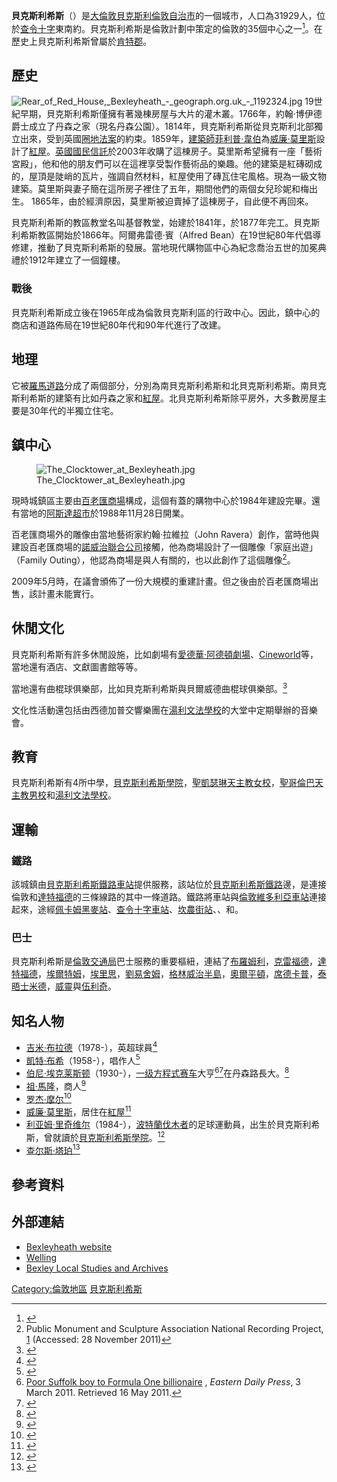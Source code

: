 {{Infobox UK place
|中文名={{Nowrap|貝克斯利希斯}}
|country                    = 英格蘭
|region                     = 倫敦
|official_name              = Bexleyheath
|london_borough             = Bexley
|static_image_name          = "The Yacht", Long Lane, Bexleyheath - geograph.org.uk - 148946.jpg
|static_image_caption       = 
|latitude                   = 51.4589
|longitude                  = 0.1384
|label_position = bottom
|os_grid_reference          = TQ485755
|post_town                  = BEXLEYHEATH
|postcode_area              = DA
|postcode_district          = DA6, DA7
|dial_code                  = 020<br>01322 (東部)
|constituency_westminster   = [[貝克斯利希斯和克雷福德_(英國國會選區)|貝克斯利希斯和克雷福德]]
|population                 = 31929
|population_ref= （[[2011年英國人口普查|2011人口普查]]）<ref>Bexleyheath is made up of 3 wards in the London Borough of Bexley: Barnehurst, Brampton, and Christchurch. {{cite web |url=http://data.london.gov.uk/2011-census-ward-pop |title=Archived copy |accessdate=2014-06-09 |url-status=yes |archiveurl=https://web.archive.org/web/20140222202755/http://data.london.gov.uk/2011-census-ward-pop |archivedate=2014-02-22 }}</ref>
|area_total_sq_mi           = 
|charingX_distance_mi       = 12
|charingX_direction         = WNW
}}
'''貝克斯利希斯'''（{{lang-en|Bexleyheath}}）是[[大倫敦|大倫敦]][[貝克斯利倫敦自治市|貝克斯利倫敦自治市]]的一個城市，人口為31929人，位於[[查令十字|查令十字]]東南約{{convert|12|mi|km|1}}。貝克斯利希斯是倫敦計劃中策定的倫敦的35個中心之一<ref name="london_plan_f08">{{cite web|title=London Plan (Consolidated with Alterations since 2004)|url=http://www.london.gov.uk/thelondonplan/docs/londonplan08.pdf|accessdate=|author=Mayor of London|date=February 2008|format=|publisher=Greater London Authority|language=|archiveurl=https://web.archive.org/web/20100602000714/http://www.london.gov.uk/thelondonplan/docs/londonplan08.pdf|archivedate=2010-06-02|dead-url=no}}</ref>。在歷史上貝克斯利希斯曾屬於[[肯特郡|肯特郡]]。

== 歷史 ==
[[File:Rear_of_Red_House,_Bexleyheath_-_geograph.org.uk_-_1192324.jpg|thumb]] 
19世紀早期，貝克斯利希斯僅擁有著幾棟房屋与大片的灌木叢。1766年，約翰·博伊德爵士成立了丹森之家（現名丹森公園）。1814年，貝克斯利希斯從貝克斯利北部獨立出來，受到英國[[圈地法案|圈地法案]]的約束。1859年，[[建築師|建築師]][[菲利普·韋伯|菲利普·韋伯]]為[[威廉·莫里斯|威廉·莫里斯]]設計了[[紅屋_(倫敦)|紅屋]]。[[英國國民信託|英國國民信託]]於2003年收購了這棟房子。莫里斯希望擁有一座「藝術宮殿」，他和他的朋友們可以在這裡享受製作藝術品的樂趣。他的建築是紅磚砌成的，屋頂是陡峭的瓦片，強調自然材料，紅屋使用了磚瓦住宅風格。現為一級文物建築。莫里斯與妻子簡在這所房子裡住了五年，期間他們的兩個女兒珍妮和梅出生。 1865年，由於經濟原因，莫里斯被迫賣掉了這棟房子，自此便不再回來。

貝克斯利希斯的教區教堂名叫基督教堂，始建於1841年，於1877年完工。貝克斯利希斯教區開始於1866年。阿爾弗雷德·賓（Alfred Bean）在19世紀80年代倡導修建{{tsl|en|Bexleyheath line|貝克斯利希斯鐵路}}，推動了貝克斯利希斯的發展。當地現代購物區中心為紀念喬治五世的加冕典禮於1912年建立了一個鐘樓。

===戰後===
貝克斯利希斯成立後在1965年成為倫敦貝克斯利區的行政中心。因此，鎮中心的商店和道路佈局在19世紀80年代和90年代進行了改建。

== 地理 ==
它被[[羅馬道路|羅馬道路]]分成了兩個部分，分別為南貝克斯利希斯和北貝克斯利希斯。南貝克斯利希斯的建築有比如丹森之家和[[紅屋_(倫敦)|紅屋]]。北貝克斯利希斯除平房外，大多數房屋主要是30年代的半獨立住宅。
{{Geographic location|width=auto
|title     = '''貝克斯利希斯的週邊地區'''
|Northwest = {{tsl|en|East Wickham|東威克漢姆}}
|North     = [[西希斯|西希斯]]
|Northeast = {{tsl|en|Northumberland Heath|諾森伯蘭希斯}}
|West      = [[威靈|威靈]]
|Centre    = 貝克斯利希斯
|East      = {{tsl|en|Barnehurst|巴內赫斯特}}
|Southwest = {{tsl|en|Blendon, London|布蘭登 (倫敦)|布蘭登}}
|South     = [[貝克斯利|貝克斯利]]
|Southeast = [[克雷福德|克雷福德]]
}}

== 鎮中心 ==
[[File:The_Clocktower_at_Bexleyheath.jpg|thumb]]

現時城鎮區主要由[[百老匯商場_(貝克斯利希斯)|百老匯商場]]構成，這個有蓋的購物中心於1984年建設完畢。還有當地的[[阿斯達_(超市)|阿斯達]][[超市|超市]]於1988年11月28日開業。

百老匯商場外的雕像由當地藝術家約翰·拉維拉（John Ravera）創作，當時他與建設百老匯商場的[[諾威治聯合公司|諾威治聯合公司]]接觸，他為商場設計了一個雕像「家庭出遊」（Family Outing），他認為商場是與人有關的，也以此創作了這個雕像<ref>Public Monument and Sculpture Association National Recording Project, [https://archive.today/20070623011822/http://pmsa.cch.kcl.ac.uk/UEL/BE013.htm] (Accessed: 28 November 2011)</ref>。

2009年5月時，在議會頒佈了一份大規模的重建計畫。但之後由於百老匯商場出售，該計畫未能實行。

== 休閒文化 ==
貝克斯利希斯有許多休閒設施，比如劇場有[[愛德華·阿德頓劇場|愛德華·阿德頓劇場]]、[[Cineworld|Cineworld]]等，當地還有酒店、文獻圖書館等等。

當地還有曲棍球俱樂部，比如貝克斯利希斯與貝爾威德曲棍球俱樂部。<ref>{{cite web|url=http://www.bbhockey.co.uk/index.php|title=BBHC Hockey Club|accessdate=2013-03-16|url-status=yes|archiveurl=https://web.archive.org/web/20121031125938/http://www.bbhockey.co.uk/index.php|archivedate=2012-10-31}}</ref>

文化性活動還包括由西德加普交響樂團在[[湯利文法學校|湯利文法學校]]的大堂中定期舉辦的音樂會。

== 教育 ==
貝克斯利希斯有4所中學，[[貝克斯利希斯學院|貝克斯利希斯學院]]，[[聖凱瑟琳天主教女校|聖凱瑟琳天主教女校]]，[[聖哥倫巴天主教男校|聖哥倫巴天主教男校]]和[[湯利文法學校|湯利文法學校]]。

== 運輸 ==
=== 鐵路 ===
該城鎮由[[貝克斯利希斯鐵路車站|貝克斯利希斯鐵路車站]]提供服務，該站位於[[貝克斯利希斯鐵路|貝克斯利希斯鐵路]]邊，是連接倫敦和[[達特福德|達特福德]]的三條線路的其中一條道路。鐵路將車站與[[倫敦維多利亞車站|倫敦維多利亞車站]]連接起來，途經[[佩卡姆黑麥站|佩卡姆黑麥站]]、[[查令十字車站|查令十字車站]]、[[坎農街站|坎農街站]]、{{tsl|en|Barnehurst railway station||巴內赫斯特站}}、{{tsl|en|Gravesend railway station||格雷夫森站}}和{{tsl|en|Dartford railway station||達特福德站}}。
=== 巴士 ===
貝克斯利希斯是[[倫敦交通局|倫敦交通局]]巴士服務的重要樞紐，連結了[[布羅姆利|布羅姆利]]，[[克雷福德|克雷福德]]，[[達特福德|達特福德]]，[[埃爾特姆|埃爾特姆]]，[[埃里思|埃里思]]，[[劉易舍姆|劉易舍姆]]，[[格林威治半島|格林威治半島]]，[[奧爾平頓|奧爾平頓]]，[[席德卡普|席德卡普]]，[[泰晤士米德|泰晤士米德]]，[[威靈|威靈]]與[[伍利奇|伍利奇]]。

== 知名人物 ==
* [[吉米·布拉德|吉米·布拉德]]（1978-），英超球員<ref>{{cite web|title=Jimmy Bullard - back to my roots|url=http://www.clubwebsite.co.uk/news/2014/05/22/jimmy-bullard-back-to-my-roots/|website=clubwebsite.co.uk|accessdate=2016-11-13|archive-url=https://web.archive.org/web/20161114083217/http://www.clubwebsite.co.uk/news/2014/05/22/jimmy-bullard-back-to-my-roots/|archive-date=2016-11-14|dead-url=yes}}</ref>
* [[凱特·布希|凱特·布希]]（1958-），唱作人<ref>{{cite news|last1=Flynn|first1=Julia|title=Kate Bush's London house is for sale|url=https://www.telegraph.co.uk/finance/property/news/11182736/Kate-Bushs-London-house-is-for-sale.html|accessdate=2016-11-13|work=The Daily Telegraph|date=2014-10-30|archive-date=2020-11-22|archive-url=https://web.archive.org/web/20201122163616/https://www.telegraph.co.uk/finance/property/news/11182736/Kate-Bushs-London-house-is-for-sale.html|dead-url=no}}</ref>
* [[伯尼·埃克莱斯顿|伯尼·埃克莱斯顿]]（1930-），[[一级方程式赛车|一级方程式赛车]]大亨<ref name="edp">[http://www.edp24.co.uk/lifestyle/poor_suffolk_boy_to_formula_one_billionaire_1_818525 Poor Suffolk boy to Formula One billionaire] {{Wayback|url=http://www.edp24.co.uk/lifestyle/poor_suffolk_boy_to_formula_one_billionaire_1_818525 |date=20131110213407 }}, ''Eastern Daily Press'', 3 March 2011. Retrieved 16 May 2011.</ref><ref>{{cite news|last1=Henry|first1=Alan|title=The Guardian profile: Bernie Ecclestone|url=https://www.theguardian.com/uk/2004/dec/10/formulaone.sport|accessdate=2016-11-13|work=The Guardian|date=2004-12-10|archive-date=2021-03-09|archive-url=https://web.archive.org/web/20210309164231/https://www.theguardian.com/uk/2004/dec/10/formulaone.sport|dead-url=no}}</ref>在丹森路長大。<ref>{{cite web|last1=May|first1=Luke|title=From Danson Road to Abu Dhabi - Bexleyheath’s Bernie Ecclestone sells-off Formula One for £6billion - find out about his local links HERE|url=http://www.bexleytimes.co.uk/news/from-danson-road-to-abu-dhabi-bexleyheath-s-bernie-ecclestone-sells-off-formula-one-for-6billion-find-out-about-his-local-links-here-1-4860475|website=Bexley Times|publisher=Archant Community Media Ltd|accessdate=2017-12-27|date=2017-01-27|archive-date=2020-12-03|archive-url=https://web.archive.org/web/20201203190211/https://www.bexleytimes.co.uk/news/from-danson-road-to-abu-dhabi-bexleyheath-s-bernie-ecclestone-sells-off-formula-one-for-6billion-find-out-about-his-local-links-here-1-4860475|dead-url=no}}</ref>
* [[祖·馬隆|祖·馬隆]]，商人<ref>{{cite web|url=http://www.notablebiographies.com/newsmakers2/2004-Ko-Pr/Malone-Jo.html|title=Malone biography|accessdate=2015-11-22|archive-date=2015-11-27|archive-url=https://web.archive.org/web/20151127155341/http://www.notablebiographies.com/newsmakers2/2004-Ko-Pr/Malone-Jo.html|dead-url=no}}</ref>
* [[罗杰·摩尔|罗杰·摩尔]]<ref>{{cite news|url=http://www.newsshopper.co.uk/news/10269611.display/|title=Singer Dorothy Squires' turbulent life: Her marriage to Roger Moore and fire at Bexley home|last=Ogley|first=Bob|accessdate=2016-11-13|date=2013-03-06|archive-date=2019-02-05|archive-url=https://web.archive.org/web/20190205044353/https://www.newsshopper.co.uk/news/10269611.display/|dead-url=no}}</ref>
* [[威廉·莫里斯|威廉·莫里斯]]，居住在[[紅屋_(倫敦)|紅屋]]<ref>{{cite web|title=Surnames beginning with M|url=http://www.bexley.gov.uk/article/3362/Surnames-beginning-with-M|archive-url=https://web.archive.org/web/20161114002312/http://www.bexley.gov.uk/article/3362/Surnames-beginning-with-M|dead-url=yes|archive-date=2016-11-14|website=bexley.gov.uk|accessdate=2016-11-13}}</ref> 
* [[利亚姆·里奇维尔|利亚姆·里奇维尔]]（1984-），[[波特蘭伐木者|波特蘭伐木者]]的足球運動員，出生於貝克斯利希斯，曾就讀於[[貝克斯利希斯學院|貝克斯利希斯學院]]。<ref>{{cite news|last1=Bacon|first1=Jake|title=Bexleyheath mum to cheer on son Liam Ridgewell in America's biggest football match - the MLS cup final|url=http://www.newsshopper.co.uk/news/14125324.Bexleyheath_mum_to_cheer_on_son_Liam_Ridgewell_in_America_s_biggest_football_match_of_the_year/|accessdate=2016-11-13|work=News Shopper|date=2015-12-04|archive-date=2018-09-24|archive-url=https://web.archive.org/web/20180924190745/https://www.newsshopper.co.uk/news/14125324.Bexleyheath_mum_to_cheer_on_son_Liam_Ridgewell_in_America_s_biggest_football_match_of_the_year/|dead-url=no}}</ref>
* [[查尔斯·塔珀|查尔斯·塔珀]]<ref name="ODNB">{{cite DCB |first=Phillip |last=Buckner |title=TUPPER, Sir CHARLES |url=http://www.biographi.ca/en/bio/tupper_charles_14E.html |volume=14 |access-date=17 September 2015}}</ref>

==參考資料==
{{Reflist}}

== 外部連結 ==
{{Commons category|Bexleyheath}}
* [http://www.bexleyheath.towntalk.co.uk Bexleyheath website] {{Wayback|url=http://www.bexleyheath.towntalk.co.uk/ |date=20200216102002 }}
* [https://web.archive.org/web/20090225170850/http://homepage.ntlworld.com/welling.website/ Welling]
* [http://www.bexley.gov.uk/archives Bexley Local Studies and Archives] {{Wayback|url=http://www.bexley.gov.uk/archives |date=20170215170026 }}

{{倫敦地區}}
[[Category:倫敦地區|Category:倫敦地區]]
[[Category:貝克斯利希斯|]]